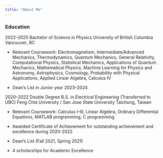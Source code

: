 ```yaml
---
title: "About Me"
---
```


###  Education
2022--2025 Bachelor of Science in Physics University of British Columbia Vancouver, BC

- Relevant Coursework: Electromagnetism, Intermediate/Advanced Mechanics, Thermodynamics, Quantum Mechanics, General Relativity, Computational Physics, Statistical Mechanics, Applications of Quantum Mechanics, Mathematical Physics, Machine Learning for Physics and Astronomy, Astrophysics, Cosmology, Probability with Physical Applications, Applied Linear Algebra, Calculus IV

- Dean's List in Junior year 2023--2024


2020--2022 Double Degree B.S. in Electrical Engineering (Transferred to UBC)
Feng Chia University / San Jose State University
Taichung, Taiwan

- Relevant Coursework: Calculus I--III, Linear Algebra, Ordinary Differential Equations, MATLAB programming, C programming

- Awarded Certificate of Achievement for outstanding achievement and excellence during 2020-2022

- Dean's List (Fall 2021, Spring 2021)

- 4 scholarships for Academic Excellence
